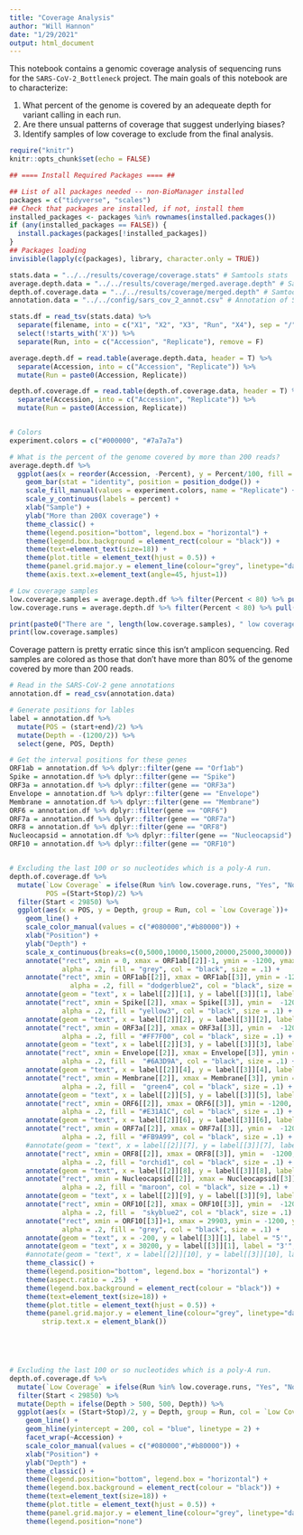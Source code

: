 ```yaml
---
title: "Coverage Analysis"
author: "Will Hannon"
date: "1/29/2021"
output: html_document
---
```


This notebook contains a genomic coverage analysis of sequencing runs for the `SARS-CoV-2_Bottleneck` project. The main goals of this notebook are to characterize: 

1. What percent of the genome is covered by an adequeate depth for variant calling in each run.
2. Are there unsual patterns of coverage that suggest underlying biases?  
3. Identify samples of low coverage to exclude from the final analysis.

```r
require("knitr")
knitr::opts_chunk$set(echo = FALSE)
```

```r

## ==== Install Required Packages ==== ##

## List of all packages needed -- non-BioManager installed
packages = c("tidyverse", "scales")
## Check that packages are installed, if not, install them
installed_packages <- packages %in% rownames(installed.packages())
if (any(installed_packages == FALSE)) {
  install.packages(packages[!installed_packages])
}
## Packages loading
invisible(lapply(c(packages), library, character.only = TRUE))

```

```r

stats.data = "../../results/coverage/coverage.stats" # Samtools stats
average.depth.data = "../../results/coverage/merged.average.depth" # Samtools average depth
depth.of.coverage.data = "../../results/coverage/merged.depth" # Samtools depth 
annotation.data = "../../config/sars_cov_2_annot.csv" # Annotation of SARS-CoV-2 gene positions
```

```r

stats.df = read_tsv(stats.data) %>% 
  separate(filename, into = c("X1", "X2", "X3", "Run", "X4"), sep = "/") %>% 
  select(!starts_with('X')) %>% 
  separate(Run, into = c("Accession", "Replicate"), remove = F)

average.depth.df = read.table(average.depth.data, header = T) %>% 
  separate(Accession, into = c("Accession", "Replicate")) %>% 
  mutate(Run = paste0(Accession, Replicate))

depth.of.coverage.df = read.table(depth.of.coverage.data, header = T) %>% 
  separate(Accession, into = c("Accession", "Replicate")) %>% 
  mutate(Run = paste0(Accession, Replicate))


# Colors 
experiment.colors = c("#000000", "#7a7a7a")
```

```r

# What is the percent of the genome covered by more than 200 reads?
average.depth.df %>% 
  ggplot(aes(x = reorder(Accession, -Percent), y = Percent/100, fill = Replicate)) + 
    geom_bar(stat = "identity", position = position_dodge()) + 
    scale_fill_manual(values = experiment.colors, name = "Replicate") +
    scale_y_continuous(labels = percent) + 
    xlab("Sample") +
    ylab("More than 200X coverage") +
    theme_classic() +
    theme(legend.position="bottom", legend.box = "horizontal") +
    theme(legend.box.background = element_rect(colour = "black")) +
    theme(text=element_text(size=18)) +
    theme(plot.title = element_text(hjust = 0.5)) +
    theme(panel.grid.major.y = element_line(colour="grey", linetype="dashed")) +
    theme(axis.text.x=element_text(angle=45, hjust=1))

# Low coverage samples
low.coverage.samples = average.depth.df %>% filter(Percent < 80) %>% pull(Accession)
low.coverage.runs = average.depth.df %>% filter(Percent < 80) %>% pull(Run)

print(paste0("There are ", length(low.coverage.samples), " low coverage samples: "))
print(low.coverage.samples)

```

Coverage pattern is pretty erratic since this isn't amplicon sequencing. Red samples are colored as those that don't have more than 80% of the genome covered by more than 200 reads. 

```r

# Read in the SARS-CoV-2 gene annotations
annotation.df = read_csv(annotation.data)

# Generate positions for lables 
label = annotation.df %>% 
  mutate(POS = (start+end)/2) %>% 
  mutate(Depth = -(1200/2)) %>% 
  select(gene, POS, Depth) 

# Get the interval positions for these genes 
ORF1ab = annotation.df %>% dplyr::filter(gene == "Orf1ab")
Spike = annotation.df %>% dplyr::filter(gene == "Spike")
ORF3a = annotation.df %>% dplyr::filter(gene == "ORF3a")
Envelope = annotation.df %>% dplyr::filter(gene == "Envelope")
Membrane = annotation.df %>% dplyr::filter(gene == "Membrane")
ORF6 = annotation.df %>% dplyr::filter(gene == "ORF6")
ORF7a = annotation.df %>% dplyr::filter(gene == "ORF7a")
ORF8 = annotation.df %>% dplyr::filter(gene == "ORF8")
Nucleocapsid = annotation.df %>% dplyr::filter(gene == "Nucleocapsid")
ORF10 = annotation.df %>% dplyr::filter(gene == "ORF10")


# Excluding the last 100 or so nucleotides which is a poly-A run. 
depth.of.coverage.df %>% 
  mutate(`Low Coverage` = ifelse(Run %in% low.coverage.runs, "Yes", "No"),
         POS =(Start+Stop)/2) %>% 
  filter(Start < 29850) %>% 
  ggplot(aes(x = POS, y = Depth, group = Run, col = `Low Coverage`))+
    geom_line() + 
    scale_color_manual(values = c("#080000","#b80000")) +
    xlab("Position") +
    ylab("Depth") +
    scale_x_continuous(breaks=c(0,5000,10000,15000,20000,25000,30000)) +
    annotate("rect", xmin = 0, xmax = ORF1ab[[2]]-1, ymin = -1200, ymax = -.01 ,
             alpha = .2, fill = "grey", col = "black", size = .1) +
    annotate("rect", xmin = ORF1ab[[2]], xmax = ORF1ab[[3]], ymin = -1200, ymax = -.01 ,
               alpha = .2, fill = "dodgerblue2", col = "black", size = .1) +
    annotate(geom = "text", x = label[[2]][1], y = label[[3]][1], label = label[[1]][1], family = "mono") +
    annotate("rect", xmin = Spike[[2]], xmax = Spike[[3]], ymin =  -1200, ymax = -.01 ,
             alpha = .2, fill = "yellow3", col = "black", size = .1) +
    annotate(geom = "text", x = label[[2]][2], y = label[[3]][2], label = label[[1]][2], family = "mono") +
    annotate("rect", xmin = ORF3a[[2]], xmax = ORF3a[[3]], ymin =  -1200, ymax = -.01 ,
             alpha = .2, fill = "#FF7F00", col = "black", size = .1) +
    annotate(geom = "text", x = label[[2]][3], y = label[[3]][3], label = "3a", family = "mono") +
    annotate("rect", xmin = Envelope[[2]], xmax = Envelope[[3]], ymin =  -1200, ymax = -.01 ,
             alpha = .2, fill =  "#6A3D9A", col = "black", size = .1) +
    annotate(geom = "text", x = label[[2]][4], y = label[[3]][4], label = "E", family = "mono") +
    annotate("rect", xmin = Membrane[[2]], xmax = Membrane[[3]], ymin =  -1200, ymax = -.01 ,
             alpha = .2, fill =  "green4", col = "black", size = .1) +
    annotate(geom = "text", x = label[[2]][5], y = label[[3]][5], label = "M", family = "mono") +
    annotate("rect", xmin = ORF6[[2]], xmax = ORF6[[3]], ymin = -1200, ymax = -.01 ,
             alpha = .2, fill = "#E31A1C", col = "black", size = .1) +
    annotate(geom = "text", x = label[[2]][6], y = label[[3]][6], label = "6", family = "mono") +
    annotate("rect", xmin = ORF7a[[2]], xmax = ORF7a[[3]], ymin =  -1200, ymax = -.01 ,
             alpha = .2, fill = "#FB9A99", col = "black", size = .1) +
    #annotate(geom = "text", x = label[[2]][7], y = label[[3]][7], label = "7a", family = "mono") +
    annotate("rect", xmin = ORF8[[2]], xmax = ORF8[[3]], ymin =  -1200, ymax = -.01 ,
             alpha = .2, fill = "orchid1", col = "black", size = .1) +
    annotate(geom = "text", x = label[[2]][8], y = label[[3]][8], label = "8", family = "mono") +
    annotate("rect", xmin = Nucleocapsid[[2]], xmax = Nucleocapsid[[3]], ymin =  -1200, ymax = -.01 ,
             alpha = .2, fill = "maroon", col = "black", size = .1) +
    annotate(geom = "text", x = label[[2]][9], y = label[[3]][9], label = "N", family = "mono") +
    annotate("rect", xmin = ORF10[[2]], xmax = ORF10[[3]], ymin =  -1200, ymax = -.01 ,
             alpha = .2, fill =  "skyblue2", col = "black", size = .1) +
    annotate("rect", xmin = ORF10[[3]]+1, xmax = 29903, ymin = -1200, ymax = -.01 ,
             alpha = .2, fill = "grey", col = "black", size = .1) +
    annotate(geom = "text", x = -200, y = label[[3]][1], label = "5'", family = "mono") +
    annotate(geom = "text", x = 30200, y = label[[3]][1], label = "3'", family = "mono") +
    #annotate(geom = "text", x = label[[2]][10], y = label[[3]][10], label = "10", family = "mono") +
    theme_classic() +
    theme(legend.position="bottom", legend.box = "horizontal") +
    theme(aspect.ratio = .25)  +
    theme(legend.box.background = element_rect(colour = "black")) +
    theme(text=element_text(size=18)) +
    theme(plot.title = element_text(hjust = 0.5)) +
    theme(panel.grid.major.y = element_line(colour="grey", linetype="dashed"),
        strip.text.x = element_blank()) 



    

```


```r

# Excluding the last 100 or so nucleotides which is a poly-A run. 
depth.of.coverage.df %>% 
  mutate(`Low Coverage` = ifelse(Run %in% low.coverage.runs, "Yes", "No")) %>% 
  filter(Start < 29850) %>% 
  mutate(Depth = ifelse(Depth > 500, 500, Depth)) %>% 
  ggplot(aes(x = (Start+Stop)/2, y = Depth, group = Run, col = `Low Coverage`))+
    geom_line() + 
    geom_hline(yintercept = 200, col = "blue", linetype = 2) + 
    facet_wrap(~Accession) + 
    scale_color_manual(values = c("#080000","#b80000")) +
    xlab("Position") +
    ylab("Depth") +
    theme_classic() +
    theme(legend.position="bottom", legend.box = "horizontal") +
    theme(legend.box.background = element_rect(colour = "black")) +
    theme(text=element_text(size=18)) +
    theme(plot.title = element_text(hjust = 0.5)) +
    theme(panel.grid.major.y = element_line(colour="grey", linetype="dashed")) +
    theme(legend.position="none") 
    

```


